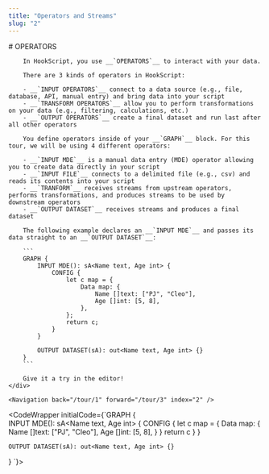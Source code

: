 ```yaml
---
title: "Operators and Streams"
slug: "2"
---
```



<InstructionsWrapper>
	<div className="instructions-main">
		# OPERATORS

		In HookScript, you use __`OPERATORS`__ to interact with your data.

		There are 3 kinds of operators in HookScript:

		- __`INPUT OPERATORS`__ connect to a data source (e.g., file, database, API, manual entry) and bring data into your script
		- __`TRANSFORM OPERATORS`__ allow you to perform transformations on your data (e.g., filtering, calculations, etc.)
		- __`OUTPUT OPERATORS`__ create a final dataset and run last after all other operators

		You define operators inside of your __`GRAPH`__ block. For this tour, we will be using 4 different operators:

		- __`INPUT MDE`__ is a manual data entry (MDE) operator allowing you to create data directly in your script
		- __`INPUT FILE`__ connects to a delimited file (e.g., csv) and reads its contents into your script
		- __`TRANFORM`__ receives streams from upstream operators, performs transformations, and produces streams to be used by downstream operators
		- __`OUTPUT DATASET`__ receives streams and produces a final dataset

		The following example declares an __`INPUT MDE`__ and passes its data straight to an __`OUTPUT DATASET`__:

		```
		GRAPH {	
			INPUT MDE(): sA<Name text, Age int> {
				CONFIG {
					let c map = {
						Data map: {
							Name []text: ["PJ", "Cleo"],
							Age []int: [5, 8],
						},
					};
					return c;
				}
			}

			OUTPUT DATASET(sA): out<Name text, Age int> {}
		}
		```

		Give it a try in the editor!
	</div>

	<Navigation back="/tour/1" forward="/tour/3" index="2" />

</InstructionsWrapper>

<CodeWrapper initialCode={`GRAPH {	
	INPUT MDE(): sA<Name text, Age int> {
		CONFIG {
			let c map = {
				Data map: {
					Name []text: ["PJ", "Cleo"],
					Age []int: [5, 8],
				}
			}
			return c
		}
	}

	OUTPUT DATASET(sA): out<Name text, Age int> {}
}
`}>
</CodeWrapper>